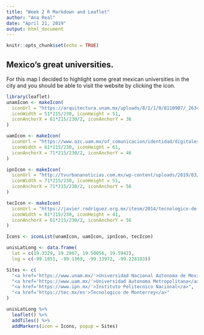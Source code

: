 ```yaml
---
title: "Week 2 R Markdown and Leaflet"
author: "Ana Real"
date: "April 21, 2019"
output: html_document
---
```


```r
knitr::opts_chunk$set(echo = TRUE)
```

## Mexico's great universities.

For this map I decided to highlight some great mexican universities in the city and you should be able to visit the website by clicking the icon.

```r
library(leaflet)
unamIcon <- makeIcon(
  iconUrl = "https://arquitectura.unam.mx/uploads/8/1/1/0/8110907/_2634443.png",
  iconWidth = 51*215/230, iconHeight = 51,
  iconAnchorX = 61*215/230/2, iconAnchorY = 36
)

uamIcon <- makeIcon(
  iconUrl = "https://www.azc.uam.mx/of_comunicacion/identidad/digitales/LogoA2Digitales.jpg",
  iconWidth = 61*215/230, iconHeight = 61,
  iconAnchorX = 71*215/230/2, iconAnchorY = 46
)

ipnIcon <- makeIcon(
  iconUrl = "http://tvurbananoticias.com.mx/wp-content/uploads/2019/03/ipn-logo.png",
  iconWidth = 71*215/230, iconHeight = 51,
  iconAnchorX = 71*215/230/2, iconAnchorY = 56
)

tecIcon <- makeIcon(
  iconUrl = "https://javier.rodriguez.org.mx/itesm/2014/tecnologico-de-monterrey-black.png",
  iconWidth = 81*215/230, iconHeight = 41,
  iconAnchorX = 61*215/230/2, iconAnchorY = 56
)

Icons <- iconList(unamIcon, uamIcon, ipnIcon, tecIcon)

unisLatLong <- data.frame(
  lat = c(19.3329, 19.2867, 19.50056, 19.5942),
  lng = c(-99.1851, -99.1369, -99.13972, -99.228103))

Sites <- c(
  "<a href='https://www.unam.mx/'>Universidad Nacional Autonoma de Mexico</a>",
  "<a href='https://www.uam.mx/'>Universidad Autonoma Metropolitana</a>",
  "<a href='https://www.ipn.mx/'>Instituto Politecnico Nacional</a>",
  "<a href='https://tec.mx/es'>Tecnologico de Monterrey</a>"
)

unisLatLong %>% 
  leaflet() %>%
  addTiles() %>%
  addMarkers(icon = Icons, popup = Sites)
```

